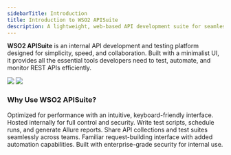 ```yaml
---
sidebarTitle: Introduction  
title: Introduction to WSO2 APISuite  
description: A lightweight, web-based API development suite for seamless REST API testing and automation.  
---  
```


**WSO2 APISuite** is an internal API development and testing platform designed for simplicity, speed, and collaboration. Built with a minimalist UI, it provides all the essential tools developers need to test, automate, and monitor REST APIs efficiently.  

<Frame>  
  <img className="block border border-black/5 rounded-md dark:border-white/5 dark:hidden" src="/images/response.png" />  
  <img className="hidden border border-black/5 rounded-md dark:border-white/5 dark:block" src="/images/wso2apisuite-dark.png" />  
</Frame>  

### **Why Use WSO2 APISuite?**  

<Steps>  
  <Step iconType="light" icon="rocket" title="Fast & Lightweight">  
    Optimized for performance with an intuitive, keyboard-friendly interface.  
  </Step>  
  <Step iconType="light" icon="server" title="On-Premises Solution">  
    Hosted internally for full control and security.  
  </Step>  
  <Step iconType="light" icon="flask" title="Automated Testing">  
    Write test scripts, schedule runs, and generate Allure reports.  
  </Step>  
  <Step iconType="light" icon="users" title="Team Collaboration">  
    Share API collections and test suites seamlessly across teams.  
  </Step>  
  <Step iconType="light" icon="bolt" title="Postman-Like Workflow">  
    Familiar request-building interface with added automation capabilities.  
  </Step>  
  <Step iconType="light" icon="shield" title="Secure & Reliable">  
    Built with enterprise-grade security for internal use.  
  </Step>  
</Steps>  